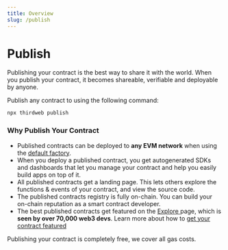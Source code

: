 ```yaml
---
title: Overview
slug: /publish
---
```


# Publish

Publishing your contract is the best way to share it with the world. When you
publish your contract, it becomes shareable, verifiable and deployable by
anyone.

Publish any contract to using the following command:

```bash
npx thirdweb publish
```

### Why Publish Your Contract

- Published contracts can be deployed to **any EVM network** when using the [default factory](/publish/deployment-options#default-factory).
- When you deploy a published contract, you get autogenerated SDKs and dashboards that let you manage your contract and help you easily build apps on top of it.
- All published contracts get a landing page. This lets others explore the functions & events of your contract, and view the source code.
- The published contracts registry is fully on-chain. You can build your on-chain reputation as a smart contract developer.
- The best published contracts get featured on the <a href = "https://thirdweb.com/explore"> Explore </a> page, which is **seen by over 70,000 web3 devs**. Learn more about how to [get your contract featured](https://portal.thirdweb.com/publish/get-featured-on-explore)

Publishing your contract is completely free, we cover all gas costs.
